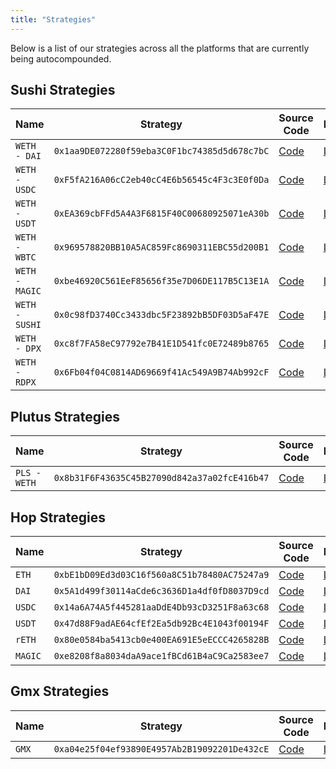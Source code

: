 ```yaml
---
title: "Strategies"
---
```


Below is a list of our strategies across all the platforms that are currently being autocompounded.

## Sushi Strategies

| Name           | Strategy                                     | Source Code                                                                                                                      | Explorer                                                                            |
| -------------- | -------------------------------------------- | -------------------------------------------------------------------------------------------------------------------------------- | ----------------------------------------------------------------------------------- |
| `WETH - DAI`   | `0x1aa9DE072280f59eba3C0F1bc74385d5d678c7bC` | [Code](https://github.com/Contrax-co/contrax-smart-contracts/blob/main/contracts/strategies/sushi/strategy-sushi-weth-dai.sol)   | [Link](https://arbiscan.io/address/0x1aa9DE072280f59eba3C0F1bc74385d5d678c7bC#code) |
| `WETH - USDC`  | `0xF5fA216A06cC2eb40cC4E6b56545c4F3c3E0f0Da` | [Code](https://github.com/Contrax-co/contrax-smart-contracts/blob/main/contracts/strategies/sushi/strategy-sushi-weth-usdc.sol)  | [Link](https://arbiscan.io/address/0xf5fa216a06cc2eb40cc4e6b56545c4f3c3e0f0da#code) |
| `WETH - USDT`  | `0xEA369cbFFd5A4A3F6815F40C00680925071eA30b` | [Code](https://github.com/Contrax-co/contrax-smart-contracts/blob/main/contracts/strategies/sushi/strategy-sushi-weth-usdt.sol)  | [Link](https://arbiscan.io/address/0xea369cbffd5a4a3f6815f40c00680925071ea30b#code) |
| `WETH - WBTC`  | `0x969578820BB10A5AC859Fc8690311EBC55d200B1` | [Code](https://github.com/Contrax-co/contrax-smart-contracts/blob/main/contracts/strategies/sushi/strategy-sushi-weth-wbtc.sol)  | [Link](https://arbiscan.io/address/0x969578820BB10A5AC859Fc8690311EBC55d200B1#code) |
| `WETH - MAGIC` | `0xbe46920C561EeF85656f35e7D06DE117B5C13E1A` | [Code](https://github.com/Contrax-co/contrax-smart-contracts/blob/main/contracts/strategies/sushi/strategy-sushi-weth-magic.sol) | [Link](https://arbiscan.io/address/0xbe46920c561eef85656f35e7d06de117b5c13e1a#code) |
| `WETH - SUSHI` | `0x0c98fD3740Cc3433dbc5F23892bB5DF03D5aF47E` | [Code](https://github.com/Contrax-co/contrax-smart-contracts/blob/main/contracts/strategies/sushi/strategy-sushi-weth-sushi.sol) | [Link](https://arbiscan.io/address/0x0c98fd3740cc3433dbc5f23892bb5df03d5af47e#code) |
| `WETH - DPX`   | `0xc8f7FA58eC97792e7B41E1D541fc0E72489b8765` | [Code](https://github.com/Contrax-co/contrax-smart-contracts/blob/main/contracts/strategies/sushi/strategy-sushi-weth-dpx.sol)   | [Link](https://arbiscan.io/address/0xc8f7fa58ec97792e7b41e1d541fc0e72489b8765#code) |
| `WETH - RDPX`  | `0x6Fb04f04C0814AD69669f41Ac549A9B74Ab992cF` | [Code](https://github.com/Contrax-co/contrax-smart-contracts/blob/main/contracts/strategies/sushi/strategy-sushi-weth-rdpx.sol)  | [Link](https://arbiscan.io/address/0x6fb04f04c0814ad69669f41ac549a9b74ab992cf#code) |

## Plutus Strategies

| Name         | Strategy                                     | Source Code                                                                                                                      | Explorer                                                                            |
| ------------ | -------------------------------------------- | -------------------------------------------------------------------------------------------------------------------------------- | ----------------------------------------------------------------------------------- |
| `PLS - WETH` | `0x8b31F6F43635C45B27090d842a37a02fcE416b47` | [Code](https://github.com/Contrax-co/contrax-smart-contracts/blob/main/contracts/strategies/plutus/strategy-plutus-pls-weth.sol) | [Link](https://arbiscan.io/address/0x8b31f6f43635c45b27090d842a37a02fce416b47#code) |

## Hop Strategies

| Name    | Strategy                                     | Source Code                                                                                                             | Explorer                                                                             |
| ------- | -------------------------------------------- | ----------------------------------------------------------------------------------------------------------------------- | ------------------------------------------------------------------------------------ |
| `ETH`   | `0xbE1bD09Ed3d03C16f560a8C51b78480AC75247a9` | [Code](https://github.com/Contrax-co/contrax-smart-contracts/blob/main/contracts/strategies/hop/strategy-hop-weth.sol)  | [Link](https://arbiscan.io/address/0xbe1bd09ed3d03c16f560a8c51b78480ac75247a9#code)  |
| `DAI`   | `0x5A1d499f30114aCde6c3636D1a4df0fD8037D9cd` | [Code](https://github.com/Contrax-co/contrax-smart-contracts/blob/main/contracts/strategies/hop/strategy-hop-dai.sol)   | [Link](https://arbiscan.io/address/0x5a1d499f30114acde6c3636d1a4df0fd8037d9cd#code)  |
| `USDC`  | `0x14a6A74A5f445281aaDdE4Db93cD3251F8a63c68` | [Code](https://github.com/Contrax-co/contrax-smart-contracts/blob/main/contracts/strategies/hop/strategy-hop-usdc.sol)  | [Link](https://arbiscan.io/address/0x14a6a74a5f445281aadde4db93cd3251f8a63c68#code)  |
| `USDT`  | `0x47d88F9adAE64cfEf2Ea5db92Bc4E1043f00194F` | [Code](https://github.com/Contrax-co/contrax-smart-contracts/blob/main/contracts/strategies/hop/strategy-hop-usdt.sol)  | [Link](https://arbiscan.io/address/0x47d88f9adae64cfef2ea5db92bc4e1043f00194f#code)  |
| `rETH`  | `0x80e0584ba5413cb0e400EA691E5eECCC4265828B` | [Code](https://github.com/Contrax-co/contrax-smart-contracts/blob/main/contracts/strategies/hop/strategy-hop-reth.sol)  | [Link](https://arbiscan.io/address/0x80e0584ba5413cb0e400EA691E5eECCC4265828B#code)  |
| `MAGIC` | `0xe8208f8a8034daA9ace1fBCd61B4aC9Ca2583ee7` | [Code](https://github.com/Contrax-co/contrax-smart-contracts/blob/main/contracts/strategies/hop/strategy-hop-magic.sol) | [Link](https://arbiscan.io/address/0xe8208f8a8034daA9ace1fBCd61B4aC9Ca2583ee7f#code) |

## Gmx Strategies

| Name  | Strategy                                     | Source Code                                                                                                                                             | Explorer                                                                            |
| ----- | -------------------------------------------- | ------------------------------------------------------------------------------------------------------------------------------------------------------- | ----------------------------------------------------------------------------------- |
| `GMX` | `0xa04e25f04ef93890E4957Ab2B19092201De432cE` | [Code](https://github.com/Contrax-co/contrax-smart-contracts/blob/main/contracts/strategies/gmx/gmx-farm-bases/strategy-gmx-single-sided-farm-base.sol) | [Link](https://arbiscan.io/address/0xa04e25f04ef93890E4957Ab2B19092201De432cE#code) |
